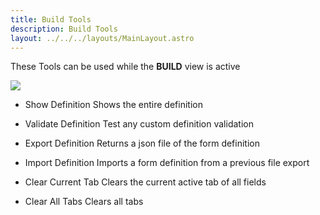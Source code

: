 ```yaml
---
title: Build Tools
description: Build Tools
layout: ../../../layouts/MainLayout.astro
---
```


These Tools can be used while the **BUILD** view is active

<img src="/tools/build-tools.PNG" />

- Show Definition
  Shows the entire definition

- Validate Definition
  Test any custom definition validation

- Export Definition
  Returns a json file of the form definition

- Import Definition
  Imports a form definition from a previous file export

- Clear Current Tab
  Clears the current active tab of all fields

- Clear All Tabs
  Clears all tabs

